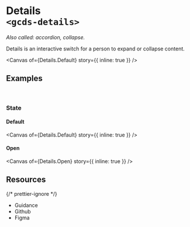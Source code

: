 
<Meta of={Details} name="Overview" />

# Details<br/>`<gcds-details>`

_Also called: accordion, collapse._

Details is an interactive switch for a person to expand or collapse content.

<Canvas of={Details.Default} story={{ inline: true }} />

## Examples

<br />

### State

#### Default

<Canvas of={Details.Default} story={{ inline: true }} />

#### Open

<Canvas of={Details.Open} story={{ inline: true }} />

## Resources

{/* prettier-ignore */}
<ul className="resources-list">
  <li>
    <gcds-link size="regular" href="https://design-system.alpha.canada.ca/en/components/details/" target="_blank">Guidance</gcds-link>
  </li>
  <li>
    <gcds-link size="regular" href="https://github.com/cds-snc/gcds-components/tree/main/packages/web/src/components/gcds-details" target="_blank">Github</gcds-link>
  </li>
  <li>
    <gcds-link size="regular" href="https://www.figma.com/file/mh2maMG2NBtk41k1O1UGHV/Canadian-Digital-Service%E2%80%A8---GC-Design-System?type=design&node-id=1097-2733&mode=design&t=EFOg4bxJ2GTiPcMe-0" target="_blank">Figma</gcds-link>
  </li>
</ul>
